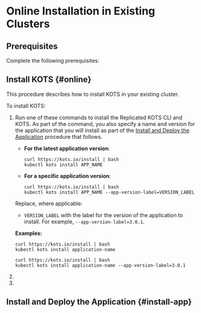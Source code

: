 
# Online Installation in Existing Clusters

<IntroExisting/>

## Prerequisites

Complete the following prerequisites:

<PrereqsExistingCluster/> 
<LicenseFile/>

## Install KOTS {#online}

This procedure describes how to install KOTS in your existing cluster.

<KotsAbout/>

To install KOTS:

1. Run one of these commands to install the Replicated KOTS CLI and KOTS. As part of the command, you also specify a name and version for the application that you will install as part of the [Install and Deploy the Application](#install-app) procedure that follows.

    * **For the latest application version**:
    
      ```shell
      curl https://kots.io/install | bash
      kubectl kots install APP_NAME
      ``` 
    * **For a specific application version**:

      ```shell
      curl https://kots.io/install | bash
      kubectl kots install APP_NAME --app-version-label=VERSION_LABEL
      ```

    Replace, where applicable:
    
    <AppNameUI/>
  
    * `VERSION_LABEL` with the label for the version of the application to install. For example, `--app-version-label=3.0.1`.  

    **Examples:**

    ```shell
    curl https://kots.io/install | bash
    kubectl kots install application-name
    ``` 

    ```shell
    curl https://kots.io/install | bash
    kubectl kots install application-name --app-version-label=3.0.1
    ``` 

1. <InstallCommandPrompts/>

1. <ContinueToInstall/>

## Install and Deploy the Application {#install-app} 

<AppInstallIntroOnline/>

<InstallApp/>